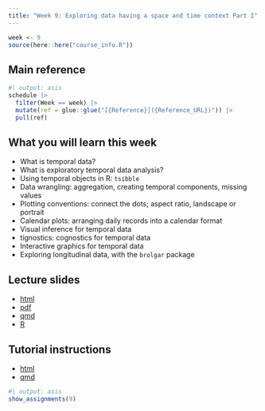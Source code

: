 ```yaml
---
title: "Week 9: Exploring data having a space and time context Part I"
---
```


```r
week <- 9
source(here::here("course_info.R"))
```

## Main reference

```r
#| output: asis
schedule |>
  filter(Week == week) |>
  mutate(ref = glue::glue("[{Reference}]({Reference_URL})")) |>
  pull(ref)
```

## What you will learn this week

- What is temporal data?
- What is exploratory temporal data analysis?
- Using temporal objects in R: `tsibble`
- Data wrangling: aggregation, creating temporal components, missing values
- Plotting conventions: connect the dots; aspect ratio, landscape or portrait
- Calendar plots: arranging daily records into a calendar format
- Visual inference for temporal data
- tignostics: cognostics for temporal data
- Interactive graphics for temporal data
- Exploring longitudinal data, with the `brolgar` package

## Lecture slides

- [html](https://ddde.numbat.space/week9/slides.html)
- [pdf](https://ddde.numbat.space/week9/slides.pdf)
- [qmd](https://ddde.numbat.space/week9/slides.qmd)
- [R](https://ddde.numbat.space/week9/slides.R)

## Tutorial instructions

- [html](https://ddde.numbat.space/week9/tutorial.html)
- [qmd](https://ddde.numbat.space/week9/tutorial.qmd)

```r
#| output: asis
show_assignments(9)
```
